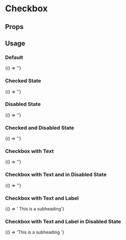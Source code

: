 
# Checkbox

<Meta
  title='Checkbox'
  component='fw-checkbox'/>

## Props
<Props of="fw-checkbox"/>

## Usage

### Default
<Preview>
<Story name='Default'>
{() => '<fw-checkbox></fw-checkbox>'}
</Story>
</Preview>

### Checked State
<Preview>
<Story name='Checked'>
{() => '<fw-checkbox checked></fw-checkbox>'}
</Story>
</Preview>

### Disabled State
<Preview>
<Story name='Disabled'>
{() => '<fw-checkbox disabled></fw-checkbox>'}
</Story>
</Preview>

### Checked and Disabled State
<Preview>
<Story name='CheckedDisabled'>
{() => '<fw-checkbox disabled checked></fw-checkbox>'}
</Story>
</Preview>

### Checkbox with Text
<Preview>
<Story name='withText'>
{() => '<fw-checkbox label="Checkbox Text Here"></fw-checkbox>'}
</Story>
</Preview>

### Checkbox with Text and in Disabled State
<Preview>
<Story name='DisabledWithText'>
{() => '<fw-checkbox disabled label="Checkbox Text Here"></fw-checkbox>'}
</Story>
</Preview>

### Checkbox with Text and Label
<Preview>
<Story name='WithTextAndLabel'>
{() => '<fw-checkbox label="Checkbox Text Here"> This is a subheading</fw-checkbox>'}
</Story>
</Preview>


### Checkbox with Text and Label in Disabled State
<Preview>
<Story name='WithTextAndLabelDisabled'>
{() => '<fw-checkbox disabled label="Checkbox Text Here">This is a subheading </fw-checkbox>'}
</Story>
</Preview>
